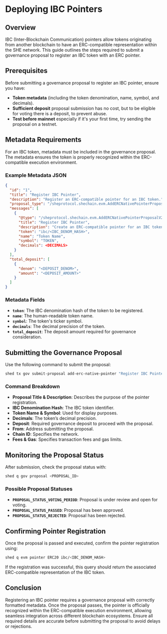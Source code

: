 # Deploying IBC Pointers

## Overview

IBC (Inter-Blockchain Communication) pointers allow tokens originating from
another blockchain to have an ERC-compatible representation within the SHE
network. This guide outlines the steps required to submit a governance proposal
to register an IBC token with an ERC pointer.

## Prerequisites

Before submitting a governance proposal to register an IBC pointer, ensure you
have:

- **Token metadata** (including the token denomination, name, symbol, and
  decimals).
- **Sufficient deposit** proposal submission has no cost, but to be eligible for
  voting there is a deposit, to prevent abuse.
- **Test before mainnet** especially if it's your first time, try sending the
  proposal on a testnet.

## Metadata Requirements

For an IBC token, metadata must be included in the governance proposal. The
metadata ensures the token is properly recognized within the ERC-compatible
execution environment.

### Example Metadata JSON

```json copy
{
  "id": "1",
  "title": "Register IBC Pointer",
  "description": "Register an ERC-compatible pointer for an IBC token.",
  "proposal_type": "/sheprotocol.shechain.evm.AddERCNativePointerProposalV2",
  "messages": [
    {
      "@type": "/sheprotocol.shechain.evm.AddERCNativePointerProposalV2",
      "title": "Register IBC Pointer",
      "description": "Create an ERC-compatible pointer for an IBC token.",
      "token": "ibc/<IBC_DENOM_HASH>",
      "name": "Token Name",
      "symbol": "TOKEN",
      "decimals": <DECIMALS>
    }
  ],
  "total_deposit": [
    {
      "denom": "<DEPOSIT_DENOM>",
      "amount": "<DEPOSIT_AMOUNT>"
    }
  ]
}
```

### Metadata Fields

- **`token`**: The IBC denomination hash of the token to be registered.
- **`name`**: The human-readable token name.
- **`symbol`**: The token's ticker symbol.
- **`decimals`**: The decimal precision of the token.
- **`total_deposit`**: The deposit amount required for governance consideration.

## Submitting the Governance Proposal

Use the following command to submit the proposal:

```bash copy
shed tx gov submit-proposal add-erc-native-pointer "Register IBC Pointer" "Register an ERC-compatible pointer for an IBC token" ibc/<IBC_DENOM_HASH> "Token Name" "TOKEN" <DECIMALS> <DEPOSIT_AMOUNT><DEPOSIT_DENOM> --from=<GOVERNANCE_ADDRESS> --chain-id=<CHAIN_ID> --fees=<FEE_AMOUNT><FEE_DENOM> --gas=<GAS_LIMIT>
```

### Command Breakdown

- **Proposal Title & Description**: Describes the purpose of the pointer
  registration.
- **IBC Denomination Hash**: The IBC token identifier.
- **Token Name & Symbol**: Used for display purposes.
- **Decimals**: The token’s decimal precision.
- **Deposit**: Required governance deposit to proceed with the proposal.
- **From**: Address submitting the proposal.
- **Chain ID**: Specifies the network.
- **Fees & Gas**: Specifies transaction fees and gas limits.

## Monitoring the Proposal Status

After submission, check the proposal status with:

```bash copy
shed q gov proposal <PROPOSAL_ID>
```

### Possible Proposal Statuses

- **`PROPOSAL_STATUS_VOTING_PERIOD`**: Proposal is under review and open for
  voting.
- **`PROPOSAL_STATUS_PASSED`**: Proposal has been approved.
- **`PROPOSAL_STATUS_REJECTED`**: Proposal has been rejected.

## Confirming Pointer Registration

Once the proposal is passed and executed, confirm the pointer registration
using:

```bash copy
shed q evm pointer ERC20 ibc/<IBC_DENOM_HASH>
```

If the registration was successful, this query should return the associated
ERC-compatible representation of the IBC token.

## Conclusion

Registering an IBC pointer requires a governance proposal with correctly
formatted metadata. Once the proposal passes, the pointer is officially
recognized within the ERC-compatible execution environment, allowing seamless
integration across different blockchain ecosystems. Ensure all required details
are accurate before submitting the proposal to avoid delays or rejections.

